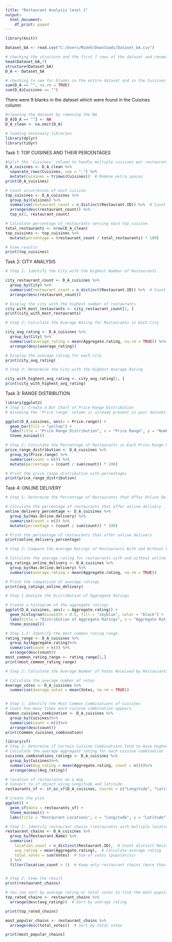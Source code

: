 ```yaml
---
title: "Restaurant Analysis level 1"
output:
  html_document:
    df_print: paged
---
```



  


```r
library(knitr)
```
  
```r
Dataset_bA <- read.csv("C:/Users/Mideh/Downloads/Dataset_bA.csv")

```


```r
# checking the structure and the first 7 rows of the dataset and renaming the dataset
head(Dataset_bA,7)
structure(Dataset_bA)
D_A <- Dataset_bA

```

```r
# checking to see for blanks in the entire dataset and in the Cuisines column
sum(D_A == "", na.rm = TRUE)  
sum(D_A$Cuisines == "")  

``` 
There were 9 blanks in the dataset which were found in the Cuisines column




```r
#cleaning the dataset by removing the NA
D_A[D_A == ""] <- NA               
D_A_clean <- na.omit(D_A)

```



```r
# loading necesaary libraries
library(dplyr)
library(tidyr)

```

Task 1: TOP CUISINES AND THEIR PERCENTAGES
```r
#Split the 'Cuisines' column to handle multiple cuisines per restaurant
D_A_cuisines <- D_A_clean %>%
  separate_rows(Cuisines, sep = ",") %>%
  mutate(Cuisines = trimws(Cuisines))  # Remove extra spaces
print(D_A_cuisines)

```





```r
# Count occurrences of each cuisine
top_cuisines <- D_A_cuisines %>%
  group_by(Cuisines) %>% 
  summarise(restaurant_count = n_distinct(Restaurant.ID)) %>%  # Count distinct Restaurant_ID
  arrange(desc(restaurant_count)) %>%
  top_n(3, restaurant_count)

# Calculate percentage of restaurants serving each top cuisine
total_restaurants <- nrow(D_A_clean)
top_cuisines <- top_cuisines %>%
  mutate(percentage = (restaurant_count / total_restaurants) * 100)

# View results
print(top_cuisines)

```


Task 2: CITY ANALYSIS
```r
# Step 1: Identify the City with the Highest Number of Restaurants

city_restaurant_count <- D_A_cuisines %>%
  group_by(City) %>%
  summarise(restaurant_count = n_distinct(Restaurant.ID)) %>%  # Count distinct Restaurant_ID
  arrange(desc(restaurant_count))

# Display the city with the highest number of restaurants
city_with_most_restaurants <- city_restaurant_count[1, ]
print(city_with_most_restaurants)


```

```r
# Step 2: Calculate the Average Rating for Restaurants in Each City

city_avg_rating <- D_A_cuisines %>%
  group_by(City) %>%
  summarise(average_rating = mean(Aggregate.rating, na.rm = TRUE)) %>%
  arrange(desc(average_rating))

# Display the average rating for each city
print(city_avg_rating)

```

```r
# Step 3: Determine the City with the Highest Average Rating

city_with_highest_avg_rating <- city_avg_rating[1, ]
print(city_with_highest_avg_rating)

```

Task 3: RANGE DISTRIBUTION
```r
library(ggplot2)
# Step 1: Create a Bar Chart of Price Range Distribution
# Assuming the 'Price range' column is already present in your dataset

ggplot(D_A_cuisines, aes(x = Price.range)) +
  geom_bar(fill = "yellow") +
  labs(title = "Price Range Distribution", x = "Price Range", y = "Number of Restaurants") +
  theme_minimal()

```

```r
# Step 2: Calculate the Percentage of Restaurants in Each Price Range Category
price_range_distribution <- D_A_cuisines %>%
  group_by(Price.range) %>%
  summarise(count = n()) %>%
  mutate(percentage = (count / sum(count)) * 100)

# Print the price range distribution with percentages
print(price_range_distribution)

```

Task 4: ONLINE DELIVERY
```r
# Step 1: Determine the Percentage of Restaurants that Offer Online Delivery

# Calculate the percentage of restaurants that offer online delivery
online_delivery_percentage <- D_A_cuisines %>%
  group_by(Has.Online.delivery) %>%
  summarise(count = n()) %>%
  mutate(percentage = (count / sum(count)) * 100)

# Print the percentage of restaurants that offer online delivery
print(online_delivery_percentage)

```


```r
# Step 2: Compare the Average Ratings of Restaurants With and Without Online Delivery

# Calculate the average rating for restaurants with and without online delivery
avg_ratings_online_delivery <- D_A_cuisines %>%
  group_by(Has.Online.delivery) %>%
  summarise(average_rating = mean(Aggregate.rating, na.rm = TRUE))

# Print the comparison of average ratings
print(avg_ratings_online_delivery)

```
```r
# Step 1 Analyze the Distribution of Aggregate Ratings

# Create a histogram of the aggregate ratings
ggplot(D_A_cuisines, aes(x = Aggregate.rating)) +
  geom_histogram(binwidth = 0.5, fill = "skyblue", color = "black") +
  labs(title = "Distribution of Aggregate Ratings", x = "Aggregate Rating", y = "Count of Restaurants") +
  theme_minimal()

```
```r
# Step 1.2: Identify the most common rating range
rating_range <- D_A_cuisines %>%
  group_by(Aggregate.rating)%>%
  summarise(count = n()) %>%
  arrange(desc(count)) 
most_common_rating_range <- rating_range[1,]
print(most_common_rating_range)
```

```r
# Step 2: Calculate the Average Number of Votes Received by Restaurants

# Calculate the average number of votes
Average_votes <- D_A_cuisines %>%
  summarise(average_votes = mean(Votes, na.rm = TRUE))


# Step 1: Identify the Most Common Combinations of Cuisines
# Count how many times each cuisine combination appears
Common_cuisines_combination <- D_A_cuisines %>%
  group_by(Cuisines)%>%
  summarise(count = n())%>%
  arrange(desc(count)) 
print(Common_cuisines_combination)
```

```r
library(sf)
# Step 2: Determine if Certain Cuisine Combinations Tend to Have Higher Ratings
# Calculate the average aggregate rating for each cuisine combination
cuisines_combinations_ratings <- D_A_cuisines %>%
  group_by(Cuisines)%>%
  summarise(Avg_rating = mean(Aggregate.rating, count = n()))%>%
  arrange(desc(Avg_rating))

# location of restaurants on a map
# Convert to sf object using longitude and latitude
restaurants_sf <- st_as_sf(D_A_cuisines, coords = c("Longitude", "Latitude"), crs = 4326)

# Create the plot
ggplot() +
  geom_sf(data = restaurants_sf) +
  theme_minimal() +
  labs(title = "Restaurant Locations", x = "Longitude", y = "Latitude")

```

```r
# Step 1: Identify restaurant chains (restaurants with multiple locations)
restaurant_chains <- D_A_cuisines %>%
  group_by(Restaurant.Name) %>%
  summarise(
    location_count = n_distinct(Restaurant.ID),  # Count distinct Restaurant IDs
    avg_rating = mean(Aggregate.rating),  # Calculate average rating
    total_votes = sum(Votes)  # Sum of votes (popularity)
  ) %>%
  filter(location_count > 1)  # Keep only restaurant chains (more than 1 location)


# Step 2: View the result
print(restaurant_chains)
```

```r
# You can sort by average rating or total votes to find the most popular chains
top_rated_chains <- restaurant_chains %>%
  arrange(desc(avg_rating))  # Sort by average rating

print(top_rated_chains)

most_popular_chains <- restaurant_chains %>%
  arrange(desc(total_votes))  # Sort by total votes

print(most_popular_chains)
```



